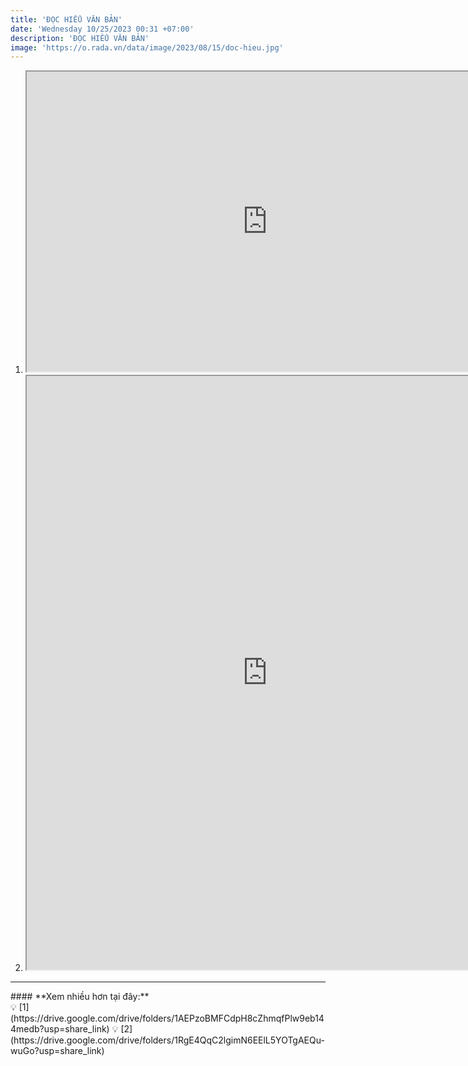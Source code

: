 ```yaml
---
title: 'ĐỌC HIỂU VĂN BẢN'
date: 'Wednesday 10/25/2023 00:31 +07:00'
description: 'ĐỌC HIỂU VĂN BẢN'
image: 'https://o.rada.vn/data/image/2023/08/15/doc-hieu.jpg'
---
```


1. <iframe
      src="https://drive.google.com/file/d/16QqVDOf7g_yXaBlJYGzkHbbBITJyzl4U/preview"
      width="770"
      height="480"
      allow="autoplay"
   ></iframe>

2. <iframe
      src="https://drive.google.com/file/d/15H0NPOCuMx_1sFaxZSNRDyeSc7bAoHnv/preview"
      width="770"
      height="950"
      allow="autoplay"
   ></iframe>

---
<div className="bg-[#ffefef] w-fit px-2 py-0 space-y-0 rounded-lg mt-4 mx-auto">
#### **Xem nhiều hơn tại đây:**
</div>

<div className="flex align-middle justify-center m-auto">
💡 [1](https://drive.google.com/drive/folders/1AEPzoBMFCdpH8cZhmqfPlw9eb144medb?usp=share_link)
💡 [2](https://drive.google.com/drive/folders/1RgE4QqC2lgimN6EElL5YOTgAEQu-wuGo?usp=share_link)
</div>